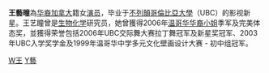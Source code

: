 {{unreferenced|time=2011-01-09T03:18:43+00:00}}
'''王藝曈'''為[[华裔|华裔]][[加拿大|加拿大]]籍女[[演员|演员]]，毕业于[[不列顛哥倫比亞大學|不列顛哥倫比亞大學]]（UBC）的影视新星。王艺瞳曾是[[生物|生物]][[化学|化学]]研究员，她曾獲得2006年[[温哥华华裔小姐|温哥华华裔小姐]]季军及完美体态奖，並獲得荣誉包括2006年UBC交际舞大赛拉丁舞冠军及新星奖冠军、2003年UBC入学奖学金及1999年温哥华中学多元文化壁画设计大赛 - 初中组冠军。

{{各地華裔小姐|[[劉佳|劉佳]]|溫哥華|季|2006|[[李俍燕|李俍燕]]}}

[[Category:加拿大女演员|W王]]
[[Category:王姓|Y藝]]

{{actor-stub}}